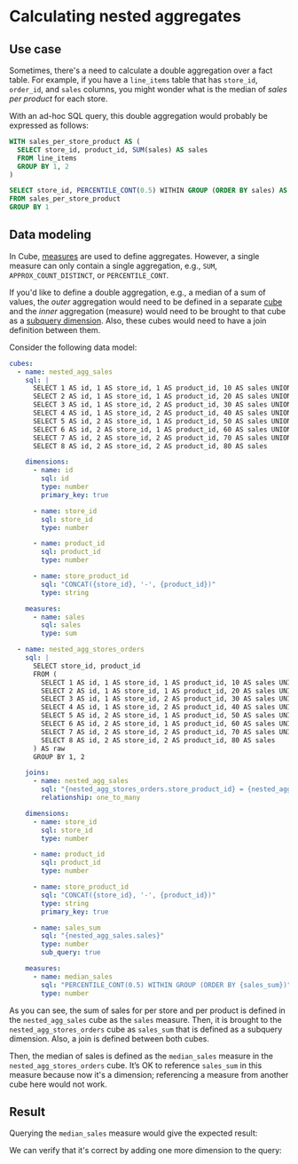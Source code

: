 # Calculating nested aggregates

## Use case

Sometimes, there's a need to calculate a double aggregation over a fact
table. For example, if you have a `line_items` table that has `store_id`,
`order_id`, and `sales` columns, you might wonder what is the median of
_sales per product_ for each store.

With an ad-hoc SQL query, this double aggregation would probably
be expressed as follows:

```sql
WITH sales_per_store_product AS (
  SELECT store_id, product_id, SUM(sales) AS sales
  FROM line_items
  GROUP BY 1, 2
)

SELECT store_id, PERCENTILE_CONT(0.5) WITHIN GROUP (ORDER BY sales) AS sales_median
FROM sales_per_store_product
GROUP BY 1
``` 

## Data modeling

In Cube, [measures][ref-measures] are used to define aggregates. However,
a single measure can only contain a single aggregation, e.g., `SUM`,
`APPROX_COUNT_DISTINCT`, or `PERCENTILE_CONT`.

If you'd like to define a double aggregation, e.g., a median of a sum of
values, the _outer_ aggregation would need to be defined in a separate
[cube][ref-cube] and the _inner_ aggregation (measure) would need to be
brought to that cube as a [subquery dimension][ref-subquery-dimension].
Also, these cubes would need to have a join definition between them.

Consider the following data model:

```yaml
cubes:
  - name: nested_agg_sales
    sql: |
      SELECT 1 AS id, 1 AS store_id, 1 AS product_id, 10 AS sales UNION ALL
      SELECT 2 AS id, 1 AS store_id, 1 AS product_id, 20 AS sales UNION ALL
      SELECT 3 AS id, 1 AS store_id, 2 AS product_id, 30 AS sales UNION ALL
      SELECT 4 AS id, 1 AS store_id, 2 AS product_id, 40 AS sales UNION ALL
      SELECT 5 AS id, 2 AS store_id, 1 AS product_id, 50 AS sales UNION ALL
      SELECT 6 AS id, 2 AS store_id, 1 AS product_id, 60 AS sales UNION ALL
      SELECT 7 AS id, 2 AS store_id, 2 AS product_id, 70 AS sales UNION ALL
      SELECT 8 AS id, 2 AS store_id, 2 AS product_id, 80 AS sales

    dimensions:
      - name: id
        sql: id
        type: number
        primary_key: true

      - name: store_id
        sql: store_id
        type: number

      - name: product_id
        sql: product_id
        type: number

      - name: store_product_id
        sql: "CONCAT({store_id}, '-', {product_id})"
        type: string

    measures:
      - name: sales
        sql: sales
        type: sum

  - name: nested_agg_stores_orders
    sql: |
      SELECT store_id, product_id
      FROM (
        SELECT 1 AS id, 1 AS store_id, 1 AS product_id, 10 AS sales UNION ALL
        SELECT 2 AS id, 1 AS store_id, 1 AS product_id, 20 AS sales UNION ALL
        SELECT 3 AS id, 1 AS store_id, 2 AS product_id, 30 AS sales UNION ALL
        SELECT 4 AS id, 1 AS store_id, 2 AS product_id, 40 AS sales UNION ALL
        SELECT 5 AS id, 2 AS store_id, 1 AS product_id, 50 AS sales UNION ALL
        SELECT 6 AS id, 2 AS store_id, 1 AS product_id, 60 AS sales UNION ALL
        SELECT 7 AS id, 2 AS store_id, 2 AS product_id, 70 AS sales UNION ALL
        SELECT 8 AS id, 2 AS store_id, 2 AS product_id, 80 AS sales
      ) AS raw
      GROUP BY 1, 2

    joins:
      - name: nested_agg_sales
        sql: "{nested_agg_stores_orders.store_product_id} = {nested_agg_sales.store_product_id}"
        relationship: one_to_many

    dimensions:
      - name: store_id
        sql: store_id
        type: number

      - name: product_id
        sql: product_id
        type: number

      - name: store_product_id
        sql: "CONCAT({store_id}, '-', {product_id})"
        type: string
        primary_key: true

      - name: sales_sum
        sql: "{nested_agg_sales.sales}"
        type: number
        sub_query: true

    measures:
      - name: median_sales
        sql: "PERCENTILE_CONT(0.5) WITHIN GROUP (ORDER BY {sales_sum})"
        type: number
```

As you can see, the sum of sales for per store and per product is defined
in the `nested_agg_sales` cube as the `sales` measure. Then, it is brought
to the `nested_agg_stores_orders` cube as `sales_sum` that is defined as
a subquery dimension. Also, a join is defined between both cubes.

Then, the median of sales is defined as the `median_sales` measure in the
`nested_agg_stores_orders` cube. It’s OK to reference `sales_sum` in this
measure because now it's a dimension; referencing a measure from another
cube here would not work.

## Result

Querying the `median_sales` measure would give the expected result:

<Screenshot src="https://ucarecdn.com/2346d4df-841a-4aa7-9cdf-ad4eba35dd15/"/>

We can verify that it's correct by adding one more dimension to the query:

<Screenshot src="https://ucarecdn.com/6557aa71-6035-4c80-a3d3-ce772a32f867/"/>

[ref-measures]: /product/data-modeling/reference/measures
[ref-cube]: /product/data-modeling/reference/cube
[ref-subquery-dimension]: /product/data-modeling/concepts/calculated-members#subquery-dimensions
